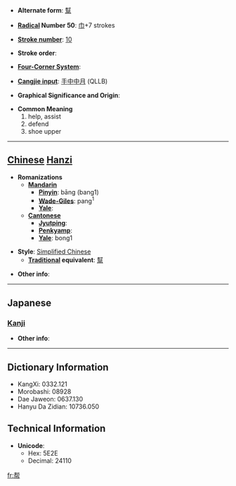 * '''Alternate form''': [[幫]]

* '''[[Wiktionary:Chinese radical index| Radical]] Number 50''': [[Wiktionary:Chinese radical index 巾|巾]]+7 strokes

* '''[[Wiktionary:Chinese total strokes index|Stroke number]]''': [[Wiktionary:Chinese total strokes index 10|10]]

* '''Stroke order''': 

* '''[[Wiktionary:Chinese four corner index|Four-Corner System]]''': 

* '''[[Wiktionary:Chinese Cangjie index|Cangjie input]]''': [[手]][[中]][[中]][[月]] (QLLB)

* '''Graphical Significance and Origin''': 

* '''Common Meaning'''
*#help, assist
*# defend
*# shoe upper


----

== [[Chinese]] [[Hanzi]] ==

* '''Romanizations'''
** '''[[Mandarin]]'''
*** '''[[Pinyin]]''': bāng (bang1)
*** '''[[Wade-Giles]]''': pang<sup>1</sup>
*** '''[[Yale]]''': 
** '''[[Cantonese]]'''
*** '''[[Jyutping]]''':
*** '''[[Penkyamp]]''': 
*** '''[[Yale]]''': bong1

* '''Style''': [[Simplified Chinese]] 
** '''[[Traditional Chinese|Traditional]] equivalent''': [[幫]]

* '''Other info''': 

----

==Japanese==
===[[Kanji]]===
{{kanji|on readings=[[ほう]] (hō)|kun readings=[[たっける]] (taskeru)}}

* '''Other info''':  

----

== Dictionary Information ==

* KangXi: 0332.121
* Morobashi: 08928
* Dae Jaweon: 0637.130
* Hanyu Da Zidian: 10736.050

== Technical Information ==

* '''Unicode''':
** Hex: 5E2E
** Decimal: 24110

[[fr:帮]]